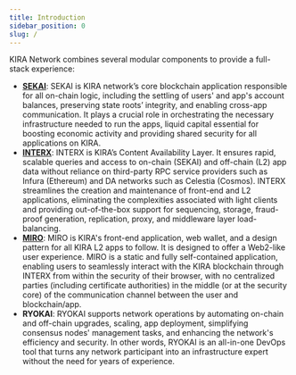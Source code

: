 ```yaml
---
title: Introduction
sidebar_position: 0
slug: /
---
```





KIRA Network combines several modular components to provide a full-stack experience:

- [**SEKAI**](/docs/30ce0046-922f-4e76-be77-831f5f14528b): SEKAI is KIRA network’s core blockchain application responsible for all on-chain logic, including the settling of users' and app's account balances, preserving state roots’ integrity, and enabling cross-app communication. It plays a crucial role in orchestrating the necessary infrastructure needed to run the apps, liquid capital essential for boosting economic activity and providing shared security for all applications on KIRA.
- [**INTERX**](/docs/70b1b18b-298d-42dc-9562-85de3c8bc42f): INTERX is KIRA’s Content Availability Layer. It ensures rapid, scalable queries and access to on-chain (SEKAI) and off-chain (L2) app data without reliance on third-party RPC service providers such as Infura (Ethereum) and DA networks such as Celestia (Cosmos). INTERX streamlines the creation and maintenance of front-end and L2 applications, eliminating the complexities associated with light clients and providing out-of-the-box support for sequencing, storage, fraud-proof generation, replication, proxy, and middleware layer load-balancing.
- [**MIRO**](/docs/08c4ef35-90fc-433d-8db0-1e1fb36f79b1): MIRO is KIRA's front-end application, web wallet, and a design pattern for all KIRA L2 apps to follow. It is designed to offer a Web2-like user experience. MIRO is a static and fully self-contained application, enabling users to seamlessly interact with the KIRA blockchain through INTERX from within the security of their browser, with no centralized parties (including certificate authorities) in the middle (or at the security core) of the communication channel between the user and blockchain/app.
- **RYOKAI**: RYOKAI supports network operations by automating on-chain and off-chain upgrades, scaling, app deployment, simplifying consensus nodes' management tasks, and enhancing the network's efficiency and security. In other words, RYOKAI is an all-in-one DevOps tool that turns any network participant into an infrastructure expert without the need for years of experience.
